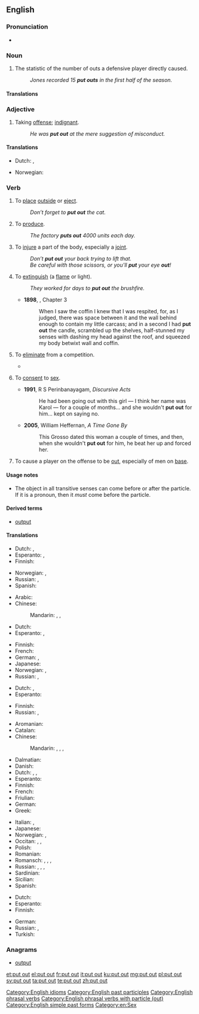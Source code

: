 ==English==

===Pronunciation===
* {{audio|En-uk-to put out.ogg|Audio (UK)}}

===Noun===
{{en-noun|sg=[[put]] [[out]]}}

# {{baseball}} The statistic of the number of outs a defensive player directly caused.
#: ''Jones recorded 15 '''put outs''' in the first half of the season.''

====Translations====
{{trans-top|baseball statistic}}
{{trans-mid}}
{{trans-bottom}}

===Adjective===
{{en-adj}}

# Taking [[offense]]; [[indignant]].
#: ''He was '''put out''' at the mere suggestion of misconduct.''

====Translations====
{{trans-top|taking offense}}
* Dutch: {{t+|nl|ontzet}}, {{t+|nl|verontwaardigd}}
{{trans-mid}}
* Norwegian: {{t-|no|satt ut}}
{{trans-bottom}}

===Verb===
{{en-verb|head=[[put]] [[out]]|puts out|putting out|put out}}

# {{transitive}} To [[place]] [[outside]] or [[eject]].
#: ''Don’t forget to '''put out''' the cat.''
# {{transitive}} To [[produce]].
#: ''The factory '''puts out''' 4000 units each day.''
# {{transitive}} To [[injure]] a part of the body, especially a [[joint]].
#: ''Don’t '''put out''' your back trying to lift that.''
#: ''Be careful with those scissors, or you'll '''put''' your eye '''out'''!''
# {{transitive}} To [[extinguish]] (a [[flame]] or light).
#: ''They worked for days to '''put out''' the brushfire.''
#* '''1898''', {{w|J. Meade Falkner}}, {{w|Moonfleet}} Chapter 3
#*: When I saw the coffin I knew that I was respited, for, as I judged, there was space between it and the wall behind enough to contain my little carcass; and in a second I had '''put out''' the candle, scrambled up the shelves, half-stunned my senses with dashing my head against the roof, and squeezed my body betwixt wall and coffin.
# {{transitive}} To [[eliminate]] from a competition.
#* {{quote-news
|year=2011
|date=October 1
|author=Tom Fordyce
|title=Rugby World Cup 2011: England 16-12 Scotland
|work=BBC Sport
|url=http://news.bbc.co.uk/sport2/hi/rugby_union/15124512.stm
|page=
|passage=England stumbled into the World Cup quarter-finals and almost certainly '''put Scotland out''' after an error-ridden victory at Eden Park.}}
# {{slang|intransitive}} To [[consent]] to [[sex]].
#* '''1991''', R S Perinbanayagam, ''Discursive Acts''
#*: He had been going out with this girl &mdash; I think her name was Karol &mdash; for a couple of months... and she wouldn't '''put out''' for him... kept on saying no.
#* '''2005''', William Heffernan, ''A Time Gone By''
#*: This Grosso dated this woman a couple of times, and then, when she wouldn't '''put out''' for him, he beat her up and forced her.
# {{baseball}} To cause a player on the offense to be [[out]], especially of men on [[base]].

====Usage notes====
* The object in all transitive senses can come before or after the particle. If it is a pronoun, then it ''must'' come before the particle.

====Derived terms====
* [[output]]

====Translations====
{{trans-top|place outside or eject}}
* Dutch: {{t+|nl|buitenzetten}}, {{t+|nl|uitwerpen}}
* Esperanto: {{t|eo|eligi}}, {{t|eo|forigi}}
* Finnish: {{t-|fi|laittaa ulos}}
{{trans-mid}}
* Norwegian: {{t-|no|sette ut}}, {{t-|no|slippe ut}}
* Russian: {{t+|ru|выкладывать|tr=vykládyvat'|sc=Cyrl}} {{impf}}, {{t+|ru|выложить|tr=výložit'|sc=Cyrl}} {{pf.}}
* Spanish: {{t+|es|sacar}}
{{trans-bottom}}

{{trans-top|produce}}
* Arabic: {{t-|ar|أنتج|tr='ántaja|sc=Arab}}
* Chinese:
*: Mandarin: {{t|cmn|制造|tr=zhìzào|sc=Hani}}, {{t|cmn|生產|sc=Hani}}, {{t|cmn|生产|tr=shēngchǎn|sc=Hani}}
* Dutch: {{t+|nl|produceren}}
* Esperanto: {{t|eo|produkti}}, {{t|eo|eligi}}
{{trans-mid}}
* Finnish: {{t+|fi|tuottaa}}
* French: {{t+|fr|produire}}
* German: {{t+|de|produzieren}}, {{t+|de|herstellen}}
* Japanese: {{t+|ja|生産|tr=せいさんする, seisan-surú|alt=生産する|sc=Jpan}}
* Norwegian: {{t+|no|lage}}, {{t+|no|produsere}}
* Russian: {{t+|ru|производить|tr=proizvodít’|sc=Cyrl}} {{impf}}, {{t+|ru|произвести|tr=proizvestí|sc=Cyrl}} {{pf.}}
{{trans-bottom}}

{{trans-top|injure a joint in the body}}
* Dutch: {{t+|nl|kwetsen}}, {{t+|nl|blesseren}}
* Esperanto: {{t|eo|misfleksi}}
{{trans-mid}}
* Finnish: {{t+|fi|vahingoittaa}}
* Russian: {{t+|ru|вывихивать|tr=vyvíxivat'|sc=Cyrl}} {{impf}}, {{t+|ru|вывихнуть|tr=vývixnut'|sc=Cyrl}} {{pf.}}
{{trans-bottom}}

{{trans-top|extinguish}}
* Aromanian: {{t-|rup|astingu}}
* Catalan: {{t+|ca|apagar}}
* Chinese:
*: Mandarin: {{t|cmn|熄滅|sc=Hani}}, {{t|cmn|熄灭|tr=xīmiè|sc=Hani}}, {{t|cmn|撲滅|sc=Hani}}, {{t|cmn|扑灭|tr=pūmiè|sc=Hani}}
* Dalmatian: {{tø|dlm|stotur}}
* Danish: {{t+|da|slukke}}
* Dutch: {{qualifier|fire}} {{t+|nl|blussen}}, {{qualifier|light, candle}} {{t+|nl|uitdoen}}, {{t+|nl|doven}}
* Esperanto: {{t|eo|estingi}}
* Finnish: {{t+|fi|sammuttaa}}
* French: {{t+|fr|éteindre}}
* Friulian: {{tø|fur|distudâ}}
* German: {{t+|de|löschen}}
* Greek: {{t+|el|σβήνω|tr=svíno|sc=Grek}}
{{trans-mid}}
* Italian: {{t-|it|estinguere}}, {{t-|it|spegnere}}
* Japanese: {{t-|ja|消す|tr=けす, kesu|sc=Jpan}}
* Norwegian: {{t-|no|slokke}}, {{t-|no|slukke}}
* Occitan: {{t-|oc|astudar}}, {{t-|oc|esténher}}, {{t-|oc|esténger}}
* Polish: {{t-|pl|wygaszać}}
* Romanian: {{t-|ro|stinge}}
* Romansch: {{t-|rm|stüder}}, {{t-|rm|stüzzer}}, {{t-|rm|stidar}}, {{t-|rm|stizar}}
* Russian: {{t+|ru|тушить|tr=tušít'|sc=Cyrl}} {{impf}}, {{t+|ru|потушить|tr=potušít'|sc=Cyrl}} {{pf.}}, {{t+|ru|гасить|tr=gasít'|sc=Cyrl}} {{impf}}, {{t+|ru|погасить|tr=pogasít'|sc=Cyrl}} {{pf.}}
* Sardinian: {{t-|sc|studai}}
* Sicilian: {{t+|scn|astutari}}
* Spanish: {{t+|es|extinguir}}
{{trans-bottom}}

{{trans-top|consent to sex}}
* Dutch: {{t+|nl|toegeven}}
* Esperanto: {{t|eo|konsenti}}
* Finnish: {{t+|fi|antaa}}
{{trans-mid}}
* German: {{t+|de|ranlassen}}
* Russian: {{qualifier|slang}} {{t+|ru|давать|tr=dat'}} {{impf}}, {{t+|ru|дать|tr=davát'}} {{pf.}}
* Turkish: {{t+|tr|vermek}}
{{trans-bottom}}

===Anagrams===
* [[output#English|output]]

[[Category:English idioms]]
[[Category:English past participles]]
[[Category:English phrasal verbs]]
[[Category:English phrasal verbs with particle (out)]]
[[Category:English simple past forms]]
[[Category:en:Sex]]

[[et:put out]]
[[el:put out]]
[[fr:put out]]
[[it:put out]]
[[ku:put out]]
[[mg:put out]]
[[pl:put out]]
[[sv:put out]]
[[ta:put out]]
[[te:put out]]
[[zh:put out]]
